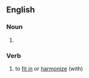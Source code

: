 {{also|tie-in}}

==English==

===Noun===
{{en-noun}}

# {{alternative spelling of|en|tie-in}}

===Verb===
{{en-verb|ties in|tying in|tied in}}

# to [[fit in]] or [[harmonize]] (with)
#: {{ux|en|this paragraph does not '''tie in''' with the greater themes of the story}}